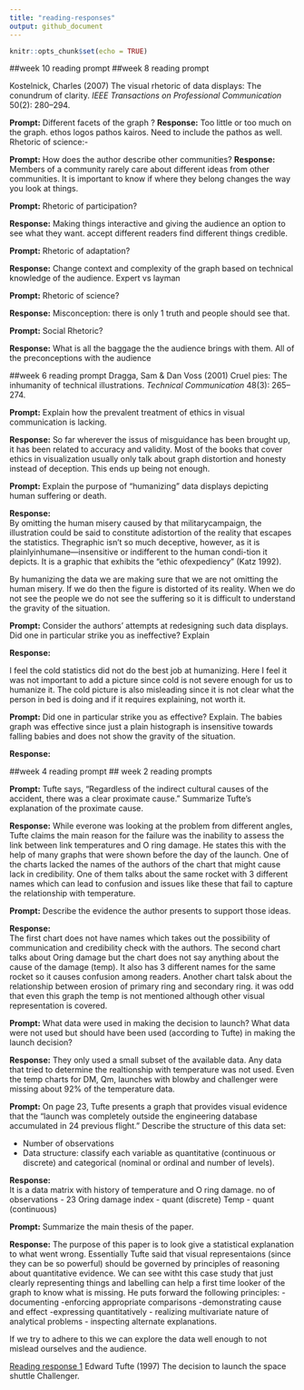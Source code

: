 ```yaml
---
title: "reading-responses"
output: github_document
---
```


```r
knitr::opts_chunk$set(echo = TRUE)
```
##week 10 reading prompt
##week 8 reading prompt

Kostelnick, Charles (2007) The visual rhetoric of data displays: The conundrum
of clarity. *IEEE Transactions on Professional Communication* 50(2): 280--294.

**Prompt:** 
Different facets of the graph  ? 
**Response:** 
Too little or too much on the graph. ethos logos pathos kairos. Need to include the pathos as well.
Rhetoric of science:- 


**Prompt:** 
How does the author describe other communities?
**Response:**
Members of a community rarely care about different ideas from other communities. It is important to know if where they belong changes the way you look at things.


**Prompt:**
Rhetoric of participation?

**Response:** 
Making things interactive and giving the audience an option to see what they want. accept different readers find different things credible.

**Prompt:**
Rhetoric of adaptation?

**Response:** 
Change context and complexity of the graph based on technical knowledge of the audience. Expert vs layman


**Prompt:**
Rhetoric of science?

**Response:** 
Misconception: there is only 1 truth and people should see that.



**Prompt:**
Social Rhetoric?

**Response:** 
What is all the baggage the the audience brings with them. All of the preconceptions with the audience      

##week 6 reading prompt
Dragga, Sam & Dan Voss (2001) Cruel pies: The inhumanity of technical
illustrations. *Technical Communication* 48(3): 265--274.

**Prompt:** Explain how the prevalent treatment of ethics in visual communication is lacking.

**Response:** 
So far wherever the issus of misguidance has been brought up, it has been related to accuracy and validity. Most of the books that cover ethics in visualization usually only talk about graph distortion and honesty instead of deception. This ends up being not enough.


**Prompt:** Explain the purpose of "humanizing" data displays depicting human suffering or death. 

**Response:**  
By omitting the human misery caused by that militarycampaign,  the  illustration  could  be  said  to  constitute  adistortion  of  the  reality  that  escapes  the  statistics.  Thegraphic isn’t so much deceptive, however, as it is plainlyinhumane—insensitive or indifferent to the human condi-tion it depicts. It is a graphic that exhibits the “ethic ofexpediency” (Katz 1992).

By humanizing the data we are making sure that we are not omitting the human misery. If we do then the figure is distorted of its reality. When we do not see the people we do not see the suffering so it is difficult to understand the gravity of the situation.


**Prompt:**  Consider the authors' attempts at redesigning such data displays. Did one in particular strike you as ineffective? Explain    

**Response:** 

I feel the cold statistics did not do the best job at humanizing. Here I feel it was not important to add a picture since cold is not severe enough for us to humanize it. The cold picture is also misleading since it is not clear what the person in bed is doing and if it requires explaining, not worth it.


**Prompt:**  Did one in particular strike you as effective? Explain. 
The babies graph was effective since just a plain histograph is insensitive towards falling babies and does not show the gravity of the situation.


**Response:** 










##week 4 reading prompt
## week 2 reading prompts  



**Prompt:** Tufte says, "Regardless of the indirect cultural causes of the
accident, there was a clear proximate cause." Summarize Tufte's explanation 
of the proximate cause.  

**Response:** 
While everone was looking at the problem from different angles, Tufte claims the main reason for the failure was the inability to assess the link between link temperatures and O ring damage. He states this with the help of many graphs that were shown before the day of the launch. One of the charts lacked the names of the authors of the chart that might cause lack in credibility. One of them talks about the same rocket with 3 different names which can lead to confusion and issues like these that fail to capture the relationship with temperature.

**Prompt:** Describe the evidence the author presents to support those ideas.

**Response:**  
The first chart does not have names which takes out the possibility of communication and credibility check with the authors. The second chart talks about Oring damage but the chart does not say anything about the cause of the damage (temp). It also has 3 different names for the same rocket so it causes confusion among readers. Another chart talsk about the relationship between erosion of primary ring and secondary ring. it was odd that even this graph the temp is not mentioned although other visual representation is covered.

**Prompt:** What data were used in making the decision to launch? What data 
were not used but should have been used (according to Tufte) in making the
launch decision?

**Response:** 
They only used a small subset of the available data.
Any data that tried to determine the realtionship with temperature was not used. Even the temp charts for DM, Qm, launches with blowby and challenger were missing about 92% of the temperature data.


**Prompt:** On page 23, Tufte presents a graph that provides visual evidence
that the "launch was completely outside the engineering database accumulated 
in 24 previous flight." Describe the structure of this data set:

- Number of observations 
- Data structure: classify each variable as quantitative (continuous or discrete) and categorical (nominal or ordinal and number of levels). 

**Response:**  
It is a data matrix with history of temperature and O ring damage.
no of observations - 23
Oring damage index - quant (discrete)
Temp - quant (continuous)

**Prompt:** Summarize the main thesis of the paper.  

**Response:** 
The purpose of this paper is to look give a statistical explanation to what went wrong. Essentially Tufte said that visual representaions (since they can be so powerful) should be governed by principles of reasoning about quantitative evidence. We can see witht this case study that just clearly representing things and labelling can help a first time looker of the graph to know what is missing. He puts forward the following principles:
- documenting
-enforcing appropriate comparisons
-demonstrating cause and effect
-expressing quantitatively
- realizing multivariate nature of analytical problems
- inspecting alternate explanations.

If we try to adhere to this we can explore the data well enough to not mislead ourselves and the audience.

[Reading response 1](reports/reading-response-1-Tufte-1997.md) Edward Tufte (1997) The decision to launch the space shuttle Challenger.    
